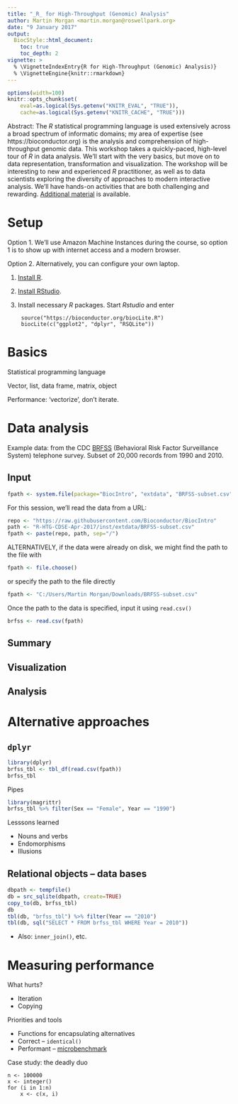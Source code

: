 ```yaml
---
title: "_R_ for High-Throughput (Genomic) Analysis"
author: Martin Morgan <martin.morgan@roswellpark.org>
date: "9 January 2017"
output:
  BiocStyle::html_document:
    toc: true
    toc_depth: 2
vignette: >
  % \VignetteIndexEntry{R for High-Throughput (Genomic) Analysis)}
  % \VignetteEngine{knitr::rmarkdown}
---
```


```r
options(width=100)
knitr::opts_chunk$set(
    eval=as.logical(Sys.getenv("KNITR_EVAL", "TRUE")),
    cache=as.logical(Sys.getenv("KNITR_CACHE", "TRUE")))
```

Abstract: The _R_ statistical programming language is used extensively
across a broad spectrum of informatic domains; my area of expertise
(see https://bioconductor.org) is the analysis and comprehension of
high-throughput genomic data. This workshop takes a quickly-paced,
high-level tour of _R_ in data analysis. We'll start with the very
basics, but move on to data representation, transformation and
visualization.  The workshop will be interesting to new and
experienced _R_ practitioner, as well as to data scientists exploring
the diversity of approaches to modern interactive analysis. We'll have
hands-on activities that are both challenging and
rewarding. [Additional material][] is available.

[Additional material]: https://goo.gl/zcsUz7


# Setup

Option 1. We'll use Amazon Machine Instances during the course, so
option 1 is to show up with internet access and a modern browser.

Option 2. Alternatively, you can configure your own laptop.

1. [Install R][].

2. [Install RStudio][].

3. Install necessary _R_ packages. Start _Rstudio_ and enter

        source("https://bioconductor.org/biocLite.R")
        biocLite(c("ggplot2", "dplyr", "RSQLite"))

[Install R]: https://cran.rstudio.com/
[Install RStudio]: https://www.rstudio.com/products/rstudio/download/

# Basics

Statistical programming language

Vector, list, data frame, matrix, object

Performance: 'vectorize', don't iterate.

# Data analysis

Example data: from the CDC [BRFSS][] (Behavioral Risk Factor
Surveillance System) telephone survey. Subset of 20,000 records from
1990 and 2010.

[BRFSS]: https://www.cdc.gov/brfss/

## Input

```r
fpath <- system.file(package="BiocIntro", "extdata", "BRFSS-subset.csv")
```

For this session, we'll read the data from a URL:

```r
repo <- "https://raw.githubusercontent.com/Bioconductor/BiocIntro"
path <- "R-HTG-CDSE-Apr-2017/inst/extdata/BRFSS-subset.csv"
fpath <- paste(repo, path, sep="/")
```

ALTERNATIVELY, if the data were already on disk, we might find the
path to the file with

```r
fpath <- file.choose()
```

or specify the path to the file directly

```r
fpath <- "C:/Users/Martin Morgan/Downloads/BRFSS-subset.csv"
```

Once the path to the data is specified, input it using `read.csv()`

```r
brfss <- read.csv(fpath)
```

## Summary

## Visualization

## Analysis

# Alternative approaches

## `dplyr`

```r
library(dplyr)
brfss_tbl <- tbl_df(read.csv(fpath))
brfss_tbl
```

Pipes

```r
library(magrittr)
brfss_tbl %>% filter(Sex == "Female", Year == "1990")
```

Lesssons learned

- Nouns and verbs
- Endomorphisms
- Illusions

## Relational objects -- data bases

```r
dbpath <- tempfile()
db = src_sqlite(dbpath, create=TRUE)
copy_to(db, brfss_tbl)
db
tbl(db, "brfss_tbl") %>% filter(Year == "2010")
tbl(db, sql("SELECT * FROM brfss_tbl WHERE Year = 2010"))
```

- Also: `inner_join()`, etc.

# Measuring performance

What hurts?

- Iteration
- Copying

Priorities and tools

- Functions for encapsulating alternatives
- Correct -- `identical()`
- Performant -- [microbenchmark][]

Case study: the deadly duo

    n <- 100000
    x <- integer()
    for (i in 1:n)
        x <- c(x, i)

[microbenchmark]: https://cran.r-project.org/?package="microbenchmark"
